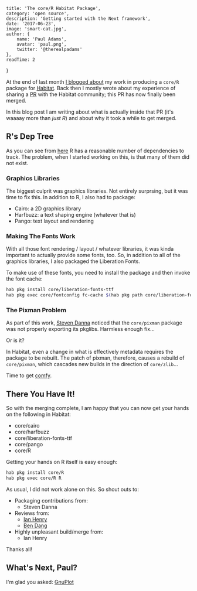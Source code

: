 
    title: 'The core/R Habitat Package',
    category: 'open source',
    description: 'Getting started with the Next framework',
    date: '2017-06-23',
    image: 'smart-cat.jpg',
    author: {
        name: 'Paul Adams',
        avatar: 'paul.png',
        twitter: '@therealpadams'
    },
    readTime: 2
}


At the end of last month [I blogged
about](http://baggerspion.net/2017/05/habitat-R/) my work in producing
a `core/R` package for [Habitat](https://www.habitat.sh). Back then I
mostly wrote about my experience of sharing a
[PR](https://github.com/habitat-sh/core-plans/pull/571) with the
Habitat community; this PR has now finally been merged.

In this blog post I am writing about what is actually inside that PR
(it's waaaay more than _just R_) and about why it took a while to get
merged.

## R's Dep Tree

As you can see from
[here](https://github.com/habitat-sh/core-plans/blob/master/R/plan.sh)
R has a reasonable number of dependencies to track. The problem, when
I started working on this, is that many of them did not exist.

### Graphics Libraries

The biggest culprit was graphics libraries. Not entirely
surprsing, but it was time to fix this. In addition to R, I also had
to package:

- Cairo: a 2D graphics library
- Harfbuzz: a text shaping engine (whatever that is)
- Pango: text layout and rendering


### Making The Fonts Work

With all those font rendering / layout / whatever libraries, it was
kinda important to actually provide some fonts, too. So, in addition
to all of the graphics libraries, I also packaged the Liberation
Fonts.

To make use of these fonts, you need to install the package and then
invoke the font cache:

```bash
hab pkg install core/liberation-fonts-ttf
hab pkg exec core/fontconfig fc-cache $(hab pkg path core/liberation-fonts-ttf)
```

### The Pixman Problem

As part of this work, [Steven Danna](https://github.com/stevendanna)
noticed that the `core/pixman` package was not properly exporting its
pkglibs. Harmless enough fix...

Or is it?

In Habitat, even a change in what is effectively metadata requires the
package to be rebuilt. The patch of pixman, therefore, causes a
rebuild of `core/pixman`, which cascades new builds in the direction
of `core/zlib`...

Time to get
[comfy](https://habitat-sh.slack.com/archives/C0VBY57UP/p1497284860638662?thread_ts=1497271708.805488&cid=C0VBY57UP).

## There You Have It!

So with the merging complete, I am happy that you can now get your
hands on the following in Habitat:

- core/cairo
- core/harfbuzz
- core/liberation-fonts-ttf
- core/pango
- core/R

Getting your hands on R itself is easy enough:

```bash
hab pkg install core/R
hab pkg exec core/R R
```

As usual, I did not work alone on this. So shout outs to:

- Packaging contributions from:
  - Steven Danna
- Reviews from:
  - [Ian Henry](https://github.com/eeyun)
  - [Ben Dang](https://github.com/bdangit)
- Highly unpleasant build/merge from:
  - Ian Henry

Thanks all!

## What's Next, Paul?

I'm glad you asked: [GnuPlot](http://www.gnuplot.info)